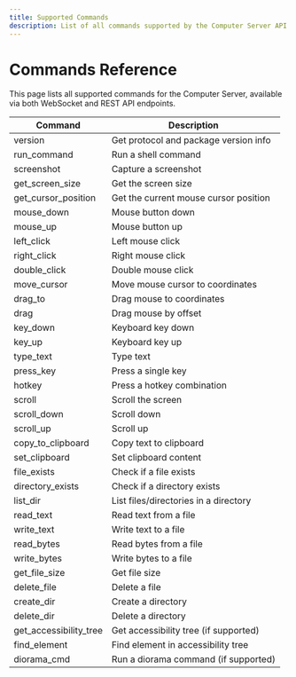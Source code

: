 ```yaml
---
title: Supported Commands
description: List of all commands supported by the Computer Server API (WebSocket and REST).
---
```


# Commands Reference

This page lists all supported commands for the Computer Server, available via both WebSocket and REST API endpoints.

| Command             | Description                                |
|---------------------|--------------------------------------------|
| version             | Get protocol and package version info       |
| run_command         | Run a shell command                        |
| screenshot          | Capture a screenshot                       |
| get_screen_size     | Get the screen size                        |
| get_cursor_position | Get the current mouse cursor position      |
| mouse_down          | Mouse button down                          |
| mouse_up            | Mouse button up                            |
| left_click          | Left mouse click                           |
| right_click         | Right mouse click                          |
| double_click        | Double mouse click                         |
| move_cursor         | Move mouse cursor to coordinates           |
| drag_to             | Drag mouse to coordinates                  |
| drag                | Drag mouse by offset                       |
| key_down            | Keyboard key down                          |
| key_up              | Keyboard key up                            |
| type_text           | Type text                                  |
| press_key           | Press a single key                         |
| hotkey              | Press a hotkey combination                 |
| scroll              | Scroll the screen                          |
| scroll_down         | Scroll down                                |
| scroll_up           | Scroll up                                  |
| copy_to_clipboard   | Copy text to clipboard                     |
| set_clipboard       | Set clipboard content                      |
| file_exists         | Check if a file exists                     |
| directory_exists    | Check if a directory exists                |
| list_dir            | List files/directories in a directory      |
| read_text           | Read text from a file                      |
| write_text          | Write text to a file                       |
| read_bytes          | Read bytes from a file                     |
| write_bytes         | Write bytes to a file                      |
| get_file_size       | Get file size                              |
| delete_file         | Delete a file                              |
| create_dir          | Create a directory                         |
| delete_dir          | Delete a directory                         |
| get_accessibility_tree | Get accessibility tree (if supported)    |
| find_element        | Find element in accessibility tree         |
| diorama_cmd         | Run a diorama command (if supported)       |

